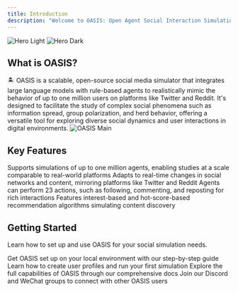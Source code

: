```yaml
---
title: Introduction
description: "Welcome to OASIS: Open Agent Social Interaction Simulations"
---
```


<img
  className="block dark:hidden"
  src="/images/oasis_intro.png"
  alt="Hero Light"
/>
<img
  className="hidden dark:block"
  src="/images/oasis_intro.png"
  alt="Hero Dark"
/>

## What is OASIS?

🏝️ OASIS is a scalable, open-source social media simulator that integrates large language models with rule-based agents to realistically mimic the behavior of up to one million users on platforms like Twitter and Reddit. It's designed to facilitate the study of complex social phenomena such as information spread, group polarization, and herd behavior, offering a versatile tool for exploring diverse social dynamics and user interactions in digital environments.
<img
  className="block"
  src="/images/oasis_main.png"
  alt="OASIS Main"
/>


## Key Features

<CardGroup cols={2}>
  <Card
    title="Scalability"
    icon="chart-line"
    href="https://oasis.camel-ai.org"
  >
    Supports simulations of up to one million agents, enabling studies at a scale comparable to real-world platforms
  </Card>
  <Card
    title="Dynamic Environments"
    icon="mobile-screen"
    href="https://oasis.camel-ai.org"
  >
    Adapts to real-time changes in social networks and content, mirroring platforms like Twitter and Reddit
  </Card>
  <Card
    title="Diverse Action Spaces"
    icon="thumbs-up"
    href="https://oasis.camel-ai.org"
  >
    Agents can perform 23 actions, such as following, commenting, and reposting for rich interactions
  </Card>
  <Card
    title="Recommendation Systems"
    icon="fire"
    href="https://oasis.camel-ai.org"
  >
    Features interest-based and hot-score-based recommendation algorithms simulating content discovery
  </Card>
</CardGroup>

## Getting Started

Learn how to set up and use OASIS for your social simulation needs.

<CardGroup cols={2}>
  <Card
    title="Installation"
    icon="download"
    href="https://github.com/camel-ai/oasis"
  >
    Get OASIS set up on your local environment with our step-by-step guide
  </Card>
  <Card
    title="Tutorials"
    icon="book-open"
    href="https://github.com/camel-ai/oasis/tree/main/tutorials"
  >
    Learn how to create user profiles and run your first simulation
  </Card>
  <Card
    title="Documentation"
    icon="file-code"
    href="https://oasis.camel-ai.org"
  >
    Explore the full capabilities of OASIS through our comprehensive docs
  </Card>
  <Card
    title="Community"
    icon="users"
    href="https://github.com/camel-ai/oasis#-community--contact"
  >
    Join our Discord and WeChat groups to connect with other OASIS users
  </Card>
</CardGroup>